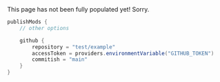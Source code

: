 
<Callout type="error" emoji="️🚫">
    This page has not been fully populated yet! Sorry.
</Callout>

```groovy
publishMods {
    // other options

    github {
        repository = "test/example"
        accessToken = providers.environmentVariable("GITHUB_TOKEN")
        commitish = "main"
    }
}
```